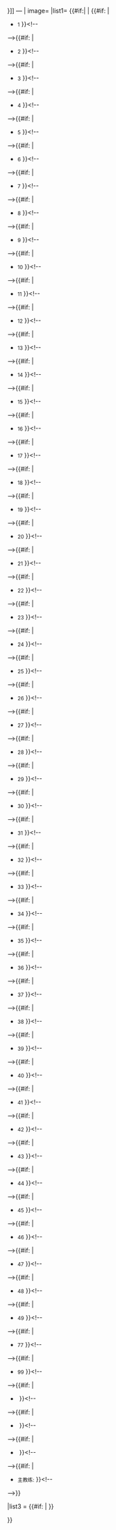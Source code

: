{{navbox
| name={{{name<noinclude>|{{PAGENAME}}</noinclude>}}}
| bodystyle= 
| bodyclass=vcard
| titleclass=fn org
| listclass = hlist
| titlestyle=background:{{{bgcolor|#ccf;}}}; color:{{{textcolor|#000;}}}; border:1px solid {{{bordercolor|}}}; width:87%; 
| title= [[{{{teamname}}}|<span style="color: {{{textcolor|#000}}};">{{{title|{{{teamname}}}}}}</span>]] — {{{seasontitle}}}
| image= {{{teamlogo}}}
|list1= {{#if:{{{list|}}}| {{{list}}} |<!--
-->{{#if: {{{p1|<noinclude>-</noinclude>}}} |
* <small>1</small>&nbsp;<span class="vcard agent"><span class="fn">{{{p1}}}</span></span>}}<!--
-->{{#if: {{{p2|<noinclude>-</noinclude>}}} |
* <small>2</small>&nbsp;<span class="vcard agent"><span class="fn">{{{p2}}}</span></span>}}<!--
-->{{#if: {{{p3|<noinclude>-</noinclude>}}} |
* <small>3</small>&nbsp;<span class="vcard agent"><span class="fn">{{{p3}}}</span></span>}}<!--
-->{{#if: {{{p4|<noinclude>-</noinclude>}}} |
* <small>4</small>&nbsp;<span class="vcard agent"><span class="fn">{{{p4}}}</span></span>}}<!--
-->{{#if: {{{p5|<noinclude>-</noinclude>}}} |
* <small>5</small>&nbsp;<span class="vcard agent"><span class="fn">{{{p5}}}</span></span>}}<!--
-->{{#if: {{{p6|<noinclude>-</noinclude>}}} |
* <small>6</small>&nbsp;<span class="vcard agent"><span class="fn">{{{p6}}}</span></span>}}<!--
-->{{#if: {{{p7|<noinclude>-</noinclude>}}} |
* <small>7</small>&nbsp;<span class="vcard agent"><span class="fn">{{{p7}}}</span></span>}}<!--
-->{{#if: {{{p8|<noinclude>-</noinclude>}}} |
* <small>8</small>&nbsp;<span class="vcard agent"><span class="fn">{{{p8}}}</span></span>}}<!--
-->{{#if: {{{p9|<noinclude>-</noinclude>}}} |
* <small>9</small>&nbsp;<span class="vcard agent"><span class="fn">{{{p9}}}</span></span>}}<!--
-->{{#if: {{{p10|<noinclude>-</noinclude>}}} |
* <small>10</small>&nbsp;<span class="vcard agent"><span class="fn">{{{p10}}}</span></span>}}<!--
-->{{#if: {{{p11|<noinclude>-</noinclude>}}} |
* <small>11</small>&nbsp;<span class="vcard agent"><span class="fn">{{{p11}}}</span></span>}}<!--
-->{{#if: {{{p12|<noinclude>-</noinclude>}}} |
* <small>12</small>&nbsp;<span class="vcard agent"><span class="fn">{{{p12}}}</span></span>}}<!--
-->{{#if: {{{p13|<noinclude>-</noinclude>}}} |
* <small>13</small>&nbsp;<span class="vcard agent"><span class="fn">{{{p13}}}</span></span>}}<!--
-->{{#if: {{{p14|<noinclude>-</noinclude>}}} |
* <small>14</small>&nbsp;<span class="vcard agent"><span class="fn">{{{p14}}}</span></span>}}<!--
-->{{#if: {{{p15|<noinclude>-</noinclude>}}} |
* <small>15</small>&nbsp;<span class="vcard agent"><span class="fn">{{{p15}}}</span></span>}}<!--
-->{{#if: {{{p16|<noinclude>-</noinclude>}}} |
* <small>16</small>&nbsp;<span class="vcard agent"><span class="fn">{{{p16}}}</span></span>}}<!--
-->{{#if: {{{p17|<noinclude>-</noinclude>}}} |
* <small>17</small>&nbsp;<span class="vcard agent"><span class="fn">{{{p17}}}</span></span>}}<!--
-->{{#if: {{{p18|<noinclude>-</noinclude>}}} |
* <small>18</small>&nbsp;<span class="vcard agent"><span class="fn">{{{p18}}}</span></span>}}<!--
-->{{#if: {{{p19|<noinclude>-</noinclude>}}} |
* <small>19</small>&nbsp;<span class="vcard agent"><span class="fn">{{{p19}}}</span></span>}}<!--
-->{{#if: {{{p20|<noinclude>-</noinclude>}}} |
* <small>20</small>&nbsp;<span class="vcard agent"><span class="fn">{{{p20}}}</span></span>}}<!--
-->{{#if: {{{p21|<noinclude>-</noinclude>}}} |
* <small>21</small>&nbsp;<span class="vcard agent"><span class="fn">{{{p21}}}</span></span>}}<!--
-->{{#if: {{{p22|<noinclude>-</noinclude>}}} |
* <small>22</small>&nbsp;<span class="vcard agent"><span class="fn">{{{p22}}}</span></span>}}<!--
-->{{#if: {{{p23|<noinclude>-</noinclude>}}} |
* <small>23</small>&nbsp;<span class="vcard agent"><span class="fn">{{{p23}}}</span></span>}}<!--
-->{{#if: {{{p24|<noinclude>-</noinclude>}}} |
* <small>24</small>&nbsp;<span class="vcard agent"><span class="fn">{{{p24}}}</span></span>}}<!--
-->{{#if: {{{p25|<noinclude>-</noinclude>}}} |
* <small>25</small>&nbsp;<span class="vcard agent"><span class="fn">{{{p25}}}</span></span>}}<!--
-->{{#if: {{{p26|<noinclude>-</noinclude>}}} |
* <small>26</small>&nbsp;<span class="vcard agent"><span class="fn">{{{p26}}}</span></span>}}<!--
-->{{#if: {{{p27|<noinclude>-</noinclude>}}} |
* <small>27</small>&nbsp;<span class="vcard agent"><span class="fn">{{{p27}}}</span></span>}}<!--
-->{{#if: {{{p28|<noinclude>-</noinclude>}}} |
* <small>28</small>&nbsp;<span class="vcard agent"><span class="fn">{{{p28}}}</span></span>}}<!--
-->{{#if: {{{p29|<noinclude>-</noinclude>}}} |
* <small>29</small>&nbsp;<span class="vcard agent"><span class="fn">{{{p29}}}</span></span>}}<!--
-->{{#if: {{{p30|<noinclude>-</noinclude>}}} |
* <small>30</small>&nbsp;<span class="vcard agent"><span class="fn">{{{p30}}}</span></span>}}<!--
-->{{#if: {{{p31|<noinclude>-</noinclude>}}} |
* <small>31</small>&nbsp;<span class="vcard agent"><span class="fn">{{{p31}}}</span></span>}}<!--
-->{{#if: {{{p32|<noinclude>-</noinclude>}}} |
* <small>32</small>&nbsp;<span class="vcard agent"><span class="fn">{{{p32}}}</span></span>}}<!--
-->{{#if: {{{p33|<noinclude>-</noinclude>}}} |
* <small>33</small>&nbsp;<span class="vcard agent"><span class="fn">{{{p33}}}</span></span>}}<!--
-->{{#if: {{{p34|<noinclude>-</noinclude>}}} |
* <small>34</small>&nbsp;<span class="vcard agent"><span class="fn">{{{p34}}}</span></span>}}<!--
-->{{#if: {{{p35|<noinclude>-</noinclude>}}} |
* <small>35</small>&nbsp;<span class="vcard agent"><span class="fn">{{{p35}}}</span></span>}}<!--
-->{{#if: {{{p36|<noinclude>-</noinclude>}}} |
* <small>36</small>&nbsp;<span class="vcard agent"><span class="fn">{{{p36}}}</span></span>}}<!--
-->{{#if: {{{p37|<noinclude>-</noinclude>}}} |
* <small>37</small>&nbsp;<span class="vcard agent"><span class="fn">{{{p37}}}</span></span>}}<!--
-->{{#if: {{{p38|<noinclude>-</noinclude>}}} |
* <small>38</small>&nbsp;<span class="vcard agent"><span class="fn">{{{p38}}}</span></span>}}<!--
-->{{#if: {{{p39|<noinclude>-</noinclude>}}} |
* <small>39</small>&nbsp;<span class="vcard agent"><span class="fn">{{{p39}}}</span></span>}}<!--
-->{{#if: {{{p40|<noinclude>-</noinclude>}}} |
* <small>40</small>&nbsp;<span class="vcard agent"><span class="fn">{{{p40}}}</span></span>}}<!--
-->{{#if: {{{p41|<noinclude>-</noinclude>}}} |
* <small>41</small>&nbsp;<span class="vcard agent"><span class="fn">{{{p41}}}</span></span>}}<!--
-->{{#if: {{{p42|<noinclude>-</noinclude>}}} |
* <small>42</small>&nbsp;<span class="vcard agent"><span class="fn">{{{p42}}}</span></span>}}<!--
-->{{#if: {{{p43|<noinclude>-</noinclude>}}} |
* <small>43</small>&nbsp;<span class="vcard agent"><span class="fn">{{{p43}}}</span></span>}}<!--
-->{{#if: {{{p44|<noinclude>-</noinclude>}}} |
* <small>44</small>&nbsp;<span class="vcard agent"><span class="fn">{{{p44}}}</span></span>}}<!--
-->{{#if: {{{p45|<noinclude>-</noinclude>}}} |
* <small>45</small>&nbsp;<span class="vcard agent"><span class="fn">{{{p45}}}</span></span>}}<!--
-->{{#if: {{{p46|<noinclude>-</noinclude>}}} |
* <small>46</small>&nbsp;<span class="vcard agent"><span class="fn">{{{p46}}}</span></span>}}<!--
-->{{#if: {{{p47|<noinclude>-</noinclude>}}} |
* <small>47</small>&nbsp;<span class="vcard agent"><span class="fn">{{{p47}}}</span></span>}}<!--
-->{{#if: {{{p48|<noinclude>-</noinclude>}}} |
* <small>48</small>&nbsp;<span class="vcard agent"><span class="fn">{{{p48}}}</span></span>}}<!--
-->{{#if: {{{p49|<noinclude>-</noinclude>}}} |
* <small>49</small>&nbsp;<span class="vcard agent"><span class="fn">{{{p49}}}</span></span>}}<!--
-->{{#if: {{{p77|<noinclude>-</noinclude>}}} |
* <small>77</small>&nbsp;<span class="vcard agent"><span class="fn">{{{p77}}}</span></span>}}<!--
-->{{#if: {{{p99|<noinclude>-</noinclude>}}} |
* <small>99</small>&nbsp;<span class="vcard agent"><span class="fn">{{{p99}}}</span></span>}}<!--
-->{{#if: {{{p--1|<noinclude>-</noinclude>}}} |
* <small></small>&nbsp;<span class="vcard agent"><span class="fn">{{{p--1}}}</span></span>}}<!--
-->{{#if: {{{p--2|<noinclude>-</noinclude>}}} |
* <small></small>&nbsp;<span class="vcard agent"><span class="fn">{{{p--2}}}</span></span>}}<!--
-->{{#if: {{{p--3|<noinclude>-</noinclude>}}} |
* <small></small>&nbsp;<span class="vcard agent"><span class="fn">{{{p--3}}}</span></span>}}<!--
-->{{#if: {{{manager|<noinclude>-</noinclude>}}} |
* <span class="vcard agent"><small class="role">主教练:</small>&nbsp;<span class="fn">{{{manager}}}</span></span>}}<!--

-->}}

|list3 = {{#if:{{{note|}}} | <small>{{{note|}}}</small> }}

}}<noinclude>
<!--
    PLEASE DO NOT ADD DOCUMENTATION/CATEGORIES/INTERWIKIS HERE
-->
{{Template doc}}
<!--
    MAKE ADDITIONS TO THE /doc SUBPAGE INSTEAD, THANKS
-->
</noinclude>